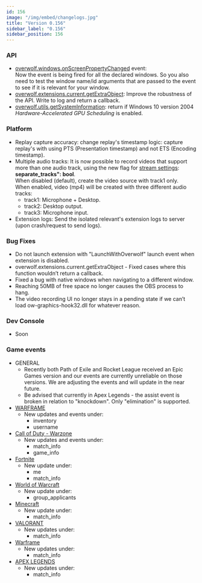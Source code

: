 ```yaml
---
id: 156
image: "/img/embed/changelogs.jpg"
title: "Version 0.156"
sidebar_label: "0.156"
sidebar_position: 156
---
```


### API

* [overwolf.windows.onScreenPropertyChanged](/api/windows#onscreenpropertychanged) event:  
  Now the event is being fired for all the declared windows. So you also need to test the window name/id arguments that are passed to the event to see if it is relevant for your window.
* [overwolf.extensions.current.getExtraObject](/api/extensions/current#getextraobjectname-callback): Improve the robustness of the API. Write to log and return a callback.
* [overwolf.utils.getSystemInformation](/api/utils#getsysteminformationcallback): return if Windows 10 version 2004 *Hardware-Accelerated GPU Scheduling* is enabled. 

### Platform

* Replay capture accuracy: change replay's timestamp logic: capture replay's with using PTS (Presentation timestamp) and not ETS (Encoding timestamp).
* Multiple audio tracks: It is now possible to record videos that support more than one audio track, using the new flag for [stream settings](/api/streaming#streamsettings-object): **separate_tracks": bool**.  
  When disabled (default), create the video source with track1 only.  
  When enabled, video (mp4) will be created with three different audio tracks:
  * track1: Microphone + Desktop.
  * track2: Desktop output.
  * track3: Microphone input.  
* Extension logs: Send the isolated relevant's extension logs to server (upon crash/request to send logs).

### Bug Fixes

* Do not launch extension with "LaunchWithOverwolf" launch event when extension is disabled. 
* overwolf.extensions.current.getExtraObject - Fixed cases where this function wouldn’t return a callback.
* Fixed a bug with native windows when navigating to a different window.
* Reaching 50MB of free space no longer causes the OBS process to hang.
* The video recording UI no longer stays in a pending state if we can’t load ow-graphics-hook32.dll for whatever reason.

### Dev Console

* Soon

### Game events
* GENERAL
  * Recently both Path of Exile and Rocket League received an Epic Games version and our events are currently unreliable on those versions. We are adjusting the events and will update in the near future.
  * Be advised that currently in Apex Legends - the assist event is broken in relation to "knockdown". Only "elimination" is supported.
* [WARFRAME](/api/games/events/warframe)
  * New updates and events under:
    * inventory
    * username
* [Call of Duty - Warzone](/api/games/events/call-of-duty-warzone)
  * New updates and events under:
    * match_info
    * game_info
* [Fortnite](/api/games/events/fortnite)
  * New update under:
    * me
    * match_info
* [World of Warcraft](/api/games/events/world-of-warcraft)
  * New update under:
    * group_applicants
* [Minecraft](/api/games/events/minecraft)
  * New update under:
    * match_info
* [VALORANT](/api/games/events/valorant)
  * New updates under:
    * match_info
* [Warframe](/api/games/events/warframe)
  * New updates under:
    * match_info
* [APEX LEGENDS](/api/games/events/apex-legends)
  * New updates under:
    * match_info
    
